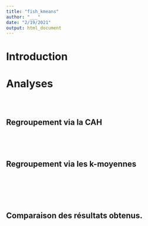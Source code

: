 ```yaml
---
title: "fish_kmeans"
author: "___"
date: "2/19/2021"
output: html_document
---
```


<!--- Consignes
Ce document a pour objectif de réaliser un regroupement via la classification hiérarchique et un regroupement via les k-moyennes. Comme vous le savez ces deux méthodes ont pour objectif de proposer des regroupements d'individus dans un tableau multivariée. 

Vous devrez comparer vos résultats obtenu avec ces deux méthodes.

Vous devrez ensuite comparer vos résultats obtenus entre vos deux approches et avec la variable `Species`.
--->

# Introduction

<!--- Consignes
Proposez une court paragraphe de 5 lignes qui explique la méthode de la classification hiérarchique.
--->

<!--- Consignes
Proposez une court paragraphe de 5 lignes qui explique la méthode des k-moyennes.
--->

<!--- Consignes
Proposez une court comparatif théoriquee des avantages et des inconvénients de chaque méthode.
--->

# Analyses

<!--- Consignes 
Importez les données. 
Décrivez le données en répondant aux questions suivantes :

- Combien d'observations comprend ce tableau de données ?
- Combien y a t'il d'individus par espèce ? 
- Combien y a t'il de variables qui permettent de caractériser les individus  de la variable `Species` ? 
--->

```r

```



<!-- Proposez un tableau et un graphique pour explorer ce nouveau tableau de données. Décrivez votre tableau et vos graphiques en maximum 3 phrases. -->

```r

```

```r

```


## Regroupement via la CAH


<!--- Consignes 
Proposez 2 dendrogrammes. Vous avez la possibilité de travailler
- sur la standardisation des données
- sur le choix de l'indice de distance
- sur le choix de la méthode de lien employée pour réaliser le dendrogramme 
- sur les regroupements en coupant l'arbre à la hauteur souhaitée.

Chaque stratégie employée pour réaliser vos dendrogrammes doit être explicitée. La description de votre dendrogramme doit permettre de comprendre les choix que vous avez pris.

Vos descriptions ne doivent pas dépasser 5-7 phrases. 
--->

```r

```

```r

```

<!--- Consignes
Vous devez extraire les regroupements obtenus de votre meilleur dendrogramme.
--->

```r

```

<!--- G.E.
Comparez vos résultats obtenus avec la classification proposées dans la variable `Species` via un tableau à double entrée. Décrivez les résultats obtenus en 5 à 7 phrases.
--->

```r

```


## Regroupement via les k-moyennes

<!--- Consignes 
Proposez 2 regroupement via les k-moyennes. Vous avez la possibilité de travailler
- sur la standardisation des données
- sur le nombre de groupes

Chaque stratégie employée pour réaliser vos regroupements doit être explicitée.
Vos descriptions ne doivent pas dépasser 5-7 phrases. 
--->

```r

```

```r

```


```r

```

```r

```


<!--- Consignes
Vous devez extraire les groupes obtenus de votre meilleures k-moyennes.
--->

```r

```

<!--- G.E.
Comparez vos résultats obtenus avec la classification proposées dans la variable `Species` via un tableau à double entrée. Décrivez les résultats obtenus en 5 à 7 phrases.
--->

```r

```


## Comparaison des résultats obtenus.

<!--- G.E.
Comparez vos résultats obtenus avec la classification supervisée et avec les k-moyennes via un tableau à double entrée. Décrivez les résultats obtenus en 5 à 7 phrases.
--->

```r

```

